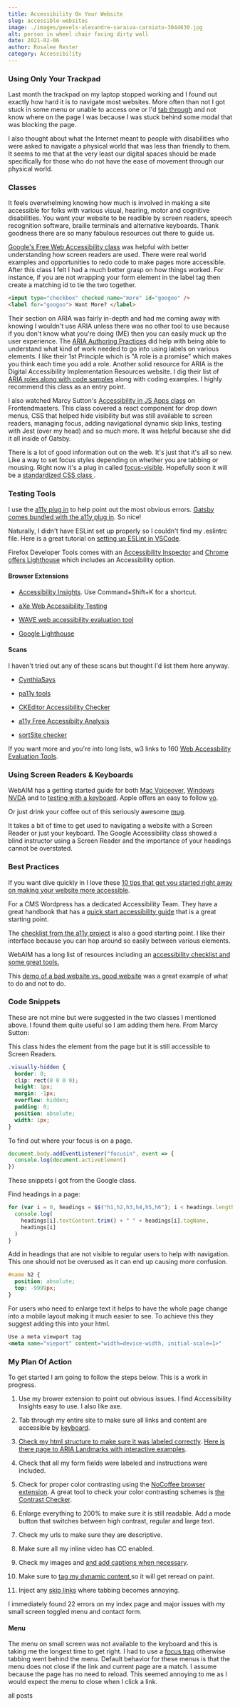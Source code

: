 ```yaml
---
title: Accessibility On Your Website
slug: accessible-websites
image: ./images/pexels-alexandre-saraiva-carniato-3044630.jpg
alt: person in wheel chair facing dirty wall
date: 2021-02-06
author: Rosalee Rester
category: Accessibility
---
```



### Using Only Your Trackpad

Last month the trackpad on my laptop stopped working and I found out exactly how hard it is to navigate most websites. More often than not I got stuck in some menu or unable to access one or I'd [tab through](https://www.matuzo.at/blog/testing-with-tab/) and not know where on the page I was because I was stuck behind some modal that was blocking the page.

I also thought about what the Internet meant to people with disabilities who were asked to navigate a physical world that was less than friendly to them. It seems to me that at the very least our digital spaces should be made specifically for those who do not have the ease of movement through our physical world.

### Classes

It feels overwhelming knowing how much is involved in making a site accessible for folks with various visual, hearing, motor and cognitive disabilities. You want your website to be readible by screen readers, speech recognition software, braille terminals and alternative keyboards. Thank goodness there are so many fabulous resources out there to guide us.

[Google's Free Web Accessibility class](https://www.udacity.com/course/web-accessibility--ud891) was helpful with better understanding how screen readers are used. There were real world examples and opportunities to redo code to make pages more accessible. After this class I felt I had a much better grasp on how things worked. For instance, if you are not wrapping your form element in the label tag then create a matching id to tie the two together.

```html
<input type="checkbox" checked name="more" id="googoo" />
<label for="googoo"> Want More? </label>
```

Their section on ARIA was fairly in-depth and had me coming away with knowing I wouldn't use ARIA unless there was no other tool to use because if you don't know what you're doing (ME) then you can easily muck up the user experience. The [ARIA Authoring Practices](https://www.w3.org/TR/wai-aria-practices-1.1/) did help with being able to understand what kind of work needed to go into using labels on various elements. I like their 1st Principle which is "A role is a promise" which makes you think each time you add a role. Another solid resource for ARIA is the Digital Accessibility Implementation Resources website. I dig their list of [ARIA roles along with code samples](http://accessibilityresources.org/m-aria/aria-role) along with coding examples. I highly recommend this class as an entry point.

I also watched Marcy Sutton's [Accessibility in JS Apps class](https://frontendmasters.com/courses/javascript-accessibility/) on Frontendmasters. This class covered a react component for drop down menus, CSS that helped hide visibility but was still available to screen readers, managing focus, adding navigational dynamic skip links, testing with Jest (over my head) and so much more. It was helpful because she did it all inside of Gatsby.

There is a lot of good information out on the web. It's just that it's all so new. Like a way to set focus styles depending on whether you are tabbing or mousing. Right now it's a plug in called [focus-visible](https://github.com/WICG/focus-visible). Hopefully soon it will be a [ standardized CSS class ](https://drafts.csswg.org/selectors-4/#the-focus-visible-pseudo).

### Testing Tools

I use the [a11y plug in](https://www.npmjs.com/package/eslint-plugin-jsx-a11y) to help point out the most obvious errors. [Gatsby comes bundled with the a11y plug in](https://www.gatsbyjs.com/docs/conceptual/making-your-site-accessible/). So nice!

Naturally, I didn't have ESLint set up properly so I couldn't find my .eslintrc file. Here is a great tutorial on [setting up ESLint in VSCode](https://www.digitalocean.com/community/tutorials/linting-and-formatting-with-eslint-in-vs-code).

Firefox Developer Tools comes with an [Accessibility Inspector](https://developer.mozilla.org/en-US/docs/Tools/Accessibility_inspector) and [Chrome offers Lighthouse](https://developers.google.com/web/tools/chrome-devtools/accessibility/reference) which includes an Accessibility option.

#### Browser Extensions

- [Accessibility Insights](https://chrome.google.com/webstore/detail/accessibility-insights-fo/pbjjkligggfmakdaogkfomddhfmpjeni?hl=en). Use Command+Shift+K for a shortcut.

- [aXe Web Accessibility Testing](https://chrome.google.com/webstore/detail/axe-web-accessibility-tes/lhdoppojpmngadmnindnejefpokejbdd)

- [WAVE web accessibility evaluation tool](https://wave.webaim.org/extension/)

- [Google Lighthouse ](https://chrome.google.com/webstore/detail/lighthouse/blipmdconlkpinefehnmjammfjpmpbjk)

#### Scans

I haven't tried out any of these scans but thought I'd list them here anyway.

- [CynthiaSays](http://www.cynthiasays.com/)

- [pa11y tools](https://pa11y.org/)

- [CKEditor Accessibility Checker](https://ckeditor.com/ckeditor-4/accessibility-checker/)

- [a11y Free Accessibilty Analysis](https://www.boia.org/w3c-tools-services-a11y)

- [sortSite checker](https://www.powermapper.com/products/sortsite/)

If you want more and you're into long lists, w3 links to 160 [Web Accessbility Evaluation Tools](https://www.w3.org/WAI/ER/tools/).

### Using Screen Readers & Keyboards

WebAIM has a getting started guide for both [Mac Voiceover](https://webaim.org/articles/voiceover/), [Windows NVDA](https://webaim.org/articles/nvda/) and to [testing with a keyboard](https://webaim.org/techniques/keyboard/). Apple offers an easy to follow [vo](https://www.apple.com/voiceover/info/guide/_1124.html).

Or just drink your coffee out of this seriously awesome [mug](https://scottvinkle.me/products/voiceover-screen-reader-cheat-sheet-mug).

It takes a bit of time to get used to navigating a website with a Screen Reader or just your keyboard. The Google Accessibility class showed a blind instructor using a Screen Reader and the importance of your headings cannot be overstated.

### Best Practices

If you want dive quickly in I love these [10 tips that get you started right away on making your website more accessible](https://www.webfx.com/blog/web-design/10-simple-web-accessibility-tips-you-can-do-today/).

For a CMS Wordpress has a dedicated Accessibility Team. They have a great handbook that has a [quick start accessibility guide](https://make.wordpress.org/accessibility/handbook/best-practices/quick-start-guide/) that is a great starting point.

The [checklist from the a11y project](https://www.a11yproject.com/checklist/) is also a good starting point. I like their interface because you can hop around so easily between various elements.

WebAIM has a long list of resources including an [accessibility checklist and some great tools.](https://webaim.org/resources/)

This [demo of a bad website vs. good website](https://www.w3.org/WAI/demos/bad/Overview.html) was a great example of what to do and not to do.

<!-- Skip Links



css prefers-reduced-motion CSS
@media (prefers-reduced-motion: reduce){
.animation{
animation: none;
transition:.001ms;
}}
So, to ensure the AT can access the <title> and <desc>:
Add the appropriate ID’s to the <title> and <desc>:

<title id="uniqueTitleID">The title of the SVG</title>
<desc id="uniqueDescID">A longer, more complete description for complex graphics.</desc>
On the <svg> tag, add:
aria-labelledby="uniqueTitleID uniqueDescID" (use the title and desc ID’s) – both title and description are included in aria-labelledby because it has better screen-reader support than aria-describedby (see tip #4)
One more thing:
On the <svg> tag, add:
role="img" (so that the SVG is not traversed by browsers that map the SVG to the group role)

SVG:
Viewport: X, Y, Width, Height

<svg xmlns=http://www.w3.org/2000/svg role="img" aria-labelledby="title  desc">
   <title id="title">Circle</title>
   <desc id="desc">Large red circle with a black border</desc>
   <circle role="presentation" cy="60" r="55" stroke="black" stroke-width="2"
   fill="red" />
</svg> -->

### Code Snippets

These are not mine but were suggested in the two classes I mentioned above. I found them quite useful so I am adding them here. From Marcy Sutton:

This class hides the element from the page but it is still accessible to Screen Readers.

```css
.visually-hidden {
  border: 0;
  clip: rect(0 0 0 0);
  height: 1px;
  margin: -1px;
  overflow: hidden;
  padding: 0;
  position: absolute;
  width: 1px;
}
```

To find out where your focus is on a page.

```javascript
document.body.addEventListener("focusin", event => {
  console.log(document.activeElement)
})
```

These snippets I got from the Google class.

Find headings in a page:

```javascript
for (var i = 0, headings = $$("h1,h2,h3,h4,h5,h6"); i < headings.length; i++) {
  console.log(
    headings[i].textContent.trim() + " " + headings[i].tagName,
    headings[i]
  )
}
```

Add in headings that are not visible to regular users to help with navigation. This one should not be overused as it can end up causing more confusion.

```css
#name h2 {
  position: absolute;
  top: -9999px;
}
```

For users who need to enlarge text it helps to have the whole page change into a mobile layout making it much easier to see. To achieve this they suggest adding this into your html.

```html
Use a meta viewport tag
<meta name="vieport" content="width=device-width, initial-scale=1>"
```

### My Plan Of Action

To get started I am going to follow the steps below. This is a work in progress.

1. Use my brower extension to point out obvious issues. I find Accessibility Insights easy to use. I also like axe.

2. Tab through my entire site to make sure all links and content are accessible by [keyboard](https://webaim.org/techniques/keyboard/).

3. [Check my html structure to make sure it was labeled correctly](https://www.w3schools.com/html/html5_semantic_elements.asp). [Here is there page to ARIA Landmarks with interactive examples](https://www.w3.org/TR/wai-aria-practices/examples/landmarks/index.html).

4. Check that all my form fields were labeled and instructions were included.

5. Check for proper color contrasting using the [NoCoffee browser extension](https://chrome.google.com/webstore/detail/nocoffee/jjeeggmbnhckmgdhmgdckeigabjfbddl?hl=en-US). A great tool to check your color contrasting schemes is [the Contrast Checker](https://contrastchecker.com/).

6. Enlarge everything to 200% to make sure it is still readable. Add a mode button that switches between high contrast, regular and large text.

7. Check my urls to make sure they are descriptive.

8. Make sure all my inline video has CC enabled.

9. Check my images and [ and add captions when necessary](https://www.w3.org/TR/2012/NOTE-WCAG20-TECHS-20120103/C7).

10. Make sure to [tag my dynamic content ](https://accessibility.oit.ncsu.edu/it-accessibility-at-nc-state/developers/accessibility-handbook/aria-landmarks/) so it will get reread on paint.

11. Inject any [skip links](https://webaim.org/techniques/skipnav/#focus) where tabbing becomes annoying.

I immediately found 22 errors on my index page and major issues with my small screen toggled menu and contact form.

#### Menu

The menu on small screen was not available to the keyboard and this is taking me the longest time to get right.
I had to use a [focus trap](https://www.npmjs.com/package/focus-trap-react) otherwise tabbing went behind the menu. Default behavior for these menus is that the menu does not close if the link and current page are a match. I assume because the page has no need to reload. This seemed annoying to me as I would expect the menu to close when I click a link.

<Link to="/posts" className="btn center-btn">
  all posts
</Link>
